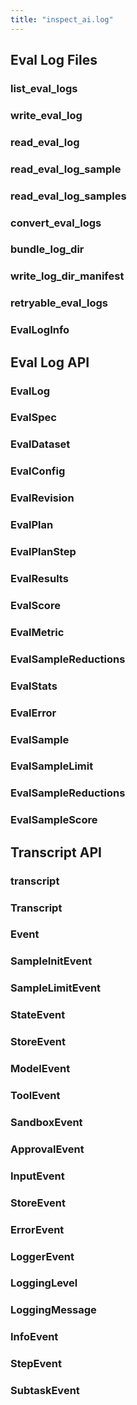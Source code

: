 ```yaml
---
title: "inspect_ai.log"
---
```


## Eval Log Files

### list_eval_logs
### write_eval_log
### read_eval_log
### read_eval_log_sample
### read_eval_log_samples
### convert_eval_logs
### bundle_log_dir
### write_log_dir_manifest
### retryable_eval_logs
### EvalLogInfo

## Eval Log API

### EvalLog
### EvalSpec
### EvalDataset
### EvalConfig
### EvalRevision
### EvalPlan
### EvalPlanStep
### EvalResults
### EvalScore
### EvalMetric
### EvalSampleReductions
### EvalStats
### EvalError
### EvalSample
### EvalSampleLimit
### EvalSampleReductions
### EvalSampleScore

## Transcript API

### transcript
### Transcript
### Event
### SampleInitEvent
### SampleLimitEvent
### StateEvent
### StoreEvent
### ModelEvent
### ToolEvent
### SandboxEvent
### ApprovalEvent
### InputEvent
### StoreEvent
### ErrorEvent
### LoggerEvent
### LoggingLevel
### LoggingMessage
### InfoEvent
### StepEvent
### SubtaskEvent









